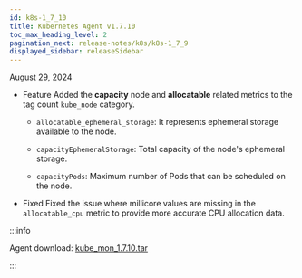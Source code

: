 ```yaml
---
id: k8s-1_7_10
title: Kubernetes Agent v1.7.10
toc_max_heading_level: 2
pagination_next: release-notes/k8s/k8s-1_7_9
displayed_sidebar: releaseSidebar
---
```


August 29, 2024

- <Status priority='1'>Feature</Status> Added the **capacity** node and **allocatable** related metrics to the tag count `kube_node` category.

  - `allocatable_ephemeral_storage`: It represents ephemeral storage available to the node.

  - `capacityEphemeralStorage`: Total capacity of the node's ephemeral storage.

  - `capacityPods`: Maximum number of Pods that can be scheduled on the node.

- <Status priority='0'>Fixed</Status> Fixed the issue where millicore values are missing ​​in the `allocatable_cpu` metric to provide more accurate CPU allocation data.

:::info

Agent download: [kube_mon_1.7.10.tar](https://repo.whatap.io/docker/kube_mon_1.7.10.tar)

:::

